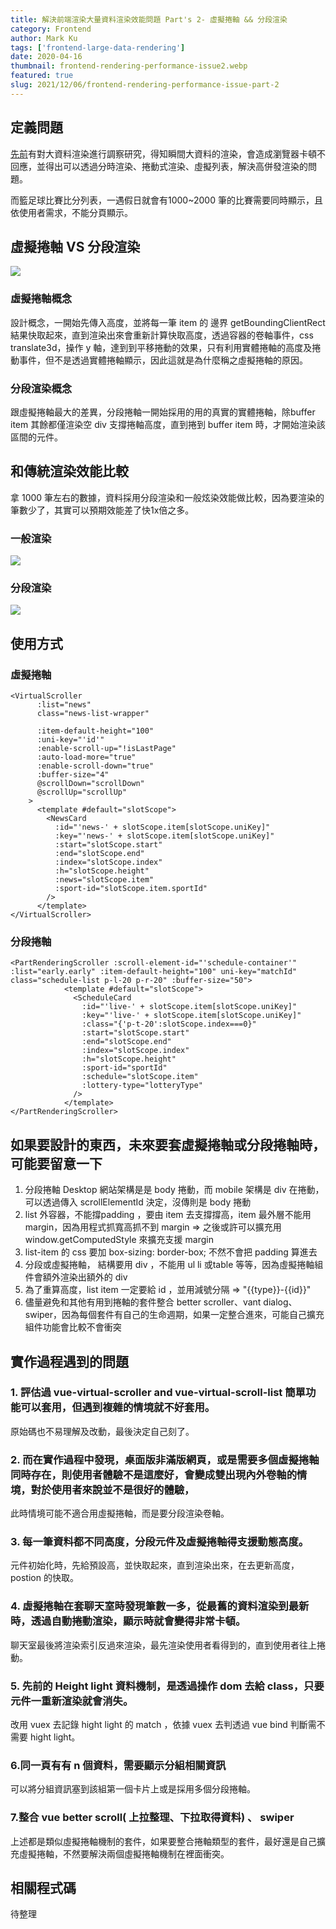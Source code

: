 ```yaml
---
title: 解決前端渲染大量資料渲染效能問題 Part's 2- 虛擬捲軸 && 分段渲染
category: Frontend
author: Mark Ku
tags: ['frontend-large-data-rendering'] 
date: 2020-04-16
thumbnail: frontend-rendering-performance-issue2.webp
featured: true
slug: 2021/12/06/frontend-rendering-performance-issue-part-2
---
```


## 定義問題
[先前](https://blog.markkulab.net/2021/09/26/frontend-rendering-performance-issue/)有對大資料渲染進行調察研究，得知瞬間大資料的渲染，會造成瀏覽器卡頓不回應，並得出可以透過分時渲染、捲動式渲染、虛擬列表，解決高併發渲染的問題。  
  
而籃足球比賽比分列表，一遇假日就會有1000~2000 筆的比賽需要同時顯示，且依使用者需求，不能分頁顯示。

## 虛擬捲軸 VS 分段渲染
![](https://i.imgur.com/ciO0Rjn.png)

### 虛擬捲軸概念
設計概念，一開始先傳入高度，並將每一筆 item 的 邊界 getBoundingClientRect 結果快取起來，直到渲染出來會重新計算快取高度，透過容器的卷軸事件，css translate3d，操作 y 軸，達到到平移捲動的效果，只有利用實體捲軸的高度及捲動事件，但不是透過實體捲軸顯示，因此這就是為什麼稱之虛擬捲軸的原因。

### 分段渲染概念
跟虛擬捲軸最大的差異，分段捲軸一開始採用的用的真實的實體捲軸，除buffer item 其餘都僅渲染空 div 支撐捲軸高度，直到捲到 buffer item 時，才開始渲染該區間的元件。

## 和傳統渲染效能比較
拿 1000 筆左右的數據，資料採用分段渲染和一般炫染效能做比較，因為要渲染的筆數少了，其實可以預期效能差了快1x倍之多。
### 一般渲染
![](https://i.imgur.com/C4kDCOm.png)
### 分段渲染
![](https://i.imgur.com/IYudcTq.png)

## 使用方式

### 虛擬捲軸  
```
<VirtualScroller
      :list="news"
      class="news-list-wrapper"

      :item-default-height="100"
      :uni-key="'id'"
      :enable-scroll-up="!isLastPage"
      :auto-load-more="true"
      :enable-scroll-down="true"
      :buffer-size="4"
      @scrollDown="scrollDown"
      @scrollUp="scrollUp"
    >
      <template #default="slotScope">
        <NewsCard
          :id="'news-' + slotScope.item[slotScope.uniKey]"
          :key="'news-' + slotScope.item[slotScope.uniKey]"
          :start="slotScope.start"
          :end="slotScope.end"
          :index="slotScope.index"
          :h="slotScope.height"
          :news="slotScope.item"
          :sport-id="slotScope.item.sportId"
        />
      </template>
</VirtualScroller>
```

### 分段捲軸
```
<PartRenderingScroller :scroll-element-id="'schedule-container'" :list="early.early" :item-default-height="100" uni-key="matchId" class="schedule-list p-l-20 p-r-20" :buffer-size="50">
            <template #default="slotScope">
              <ScheduleCard
                :id="'live-' + slotScope.item[slotScope.uniKey]"
                :key="'live-' + slotScope.item[slotScope.uniKey]"
                :class="{'p-t-20':slotScope.index===0}"
                :start="slotScope.start"
                :end="slotScope.end"
                :index="slotScope.index"
                :h="slotScope.height"
                :sport-id="sportId"
                :schedule="slotScope.item"
                :lottery-type="lotteryType"
              />
            </template>
</PartRenderingScroller>
```

## 如果要設計的東西，未來要套虛擬捲軸或分段捲軸時，可能要留意一下  
1. 分段捲軸 Desktop 網站架構是是 body 捲動，而 mobile 架構是 div 在捲動，可以透過傳入 scrollElementId 決定，沒傳則是 body 捲動  
2. list 外容器，不能撐padding ，要由 item 去支撐撐高，item 最外層不能用 margin，因為用程式抓寬高抓不到 margin => 之後或許可以擴充用 window.getComputedStyle 來擴充支援 margin   
3. list-item 的 css 要加 box-sizing: border-box; 不然不會把 padding 算進去   
4. 分段或虛擬捲軸， 結構要用 div ，不能用 ul li 或table 等等，因為虛擬捲軸組件會額外渲染出額外的 div  
5. 為了重算高度，list item  一定要給 id ，並用減號分隔 => "{{type}}-{{id}}"
6. 儘量避免和其他有用到捲軸的套件整合 better scroller、vant dialog、 swiper，因為每個套件有自己的生命週期，如果一定整合進來，可能自己擴充組件功能會比較不會衝突  

## 實作過程遇到的問題

### 1. 評估過 vue-virtual-scroller and vue-virtual-scroll-list 簡單功能可以套用，但遇到複雜的情境就不好套用。
原始碼也不易理解及改動，最後決定自己刻了。
 
### 2. 而在實作過程中發現，桌面版非滿版網頁，或是需要多個虛擬捲軸同時存在，則使用者體驗不是這麼好，會變成雙出現內外卷軸的情境，對於使用者來說並不是很好的體驗，  
此時情境可能不適合用虛擬捲軸，而是要分段渲染卷軸。

### 3. 每一筆資料都不同高度，分段元件及虛擬捲軸得支援動態高度。  
元件初始化時，先給預設高，並快取起來，直到渲染出來，在去更新高度，postion 的快取。
### 4. 虛擬捲軸在套聊天室時發現筆數一多，從最舊的資料渲染到最新時，透過自動捲動渲染，顯示時就會變得非常卡頓。  
聊天室最後將渲染索引反過來渲染，最先渲染使用者看得到的，直到使用者往上捲動。

### 5. 先前的 Height light 資料機制，是透過操作 dom 去給 class，只要元件一重新渲染就會消失。  
改用 vuex 去記錄 hight light 的 match ，依據 vuex 去判透過 vue bind 判斷需不需要 hight light。

### 6.同一頁有有 n 個資料，需要顯示分組相關資訊
可以將分組資訊塞到該組第一個卡片上或是採用多個分段捲軸。

### 7.整合 vue better scroll( 上拉整理、下拉取得資料) 、 swiper 
上述都是類似虛擬捲軸機制的套件，如果要整合捲軸類型的套件，最好還是自己擴充虛擬捲軸，不然要解決兩個虛擬捲軸機制在裡面衝突。

## 相關程式碼
待整理